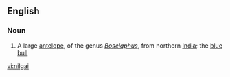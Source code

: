 ==English==

===Noun===
{{wikipedia}}
{{en-noun|pl2=nilgai}}

# A large [[antelope]], of the genus ''[[Boselaphus]]'', from northern [[India]]; the [[blue bull]]

[[vi:nilgai]]